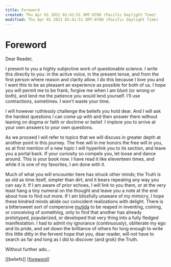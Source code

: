 ```yaml
---
title: Foreword
created: Thu Apr 01 2021 02:41:51 GMT-0700 (Pacific Daylight Time)
modified: Thu Apr 01 2021 02:41:51 GMT-0700 (Pacific Daylight Time)
---
```

# Foreword

Dear Reader,

I present to you a highly subjective work of questionable science. I write this directly to you: in the active voice, in the present tense, and from the first person where reason and clarity allow. I do this because I love you and I want this to be as pleasant an experience as possible for both of us. I hope you will permit me to be frank, forgive me when I am blunt (or wrong or both), and lend me the patience you would lend yourself. I'll use contractions, sometimes. I won't waste your time.

I will however ruthlessly challenge the beliefs you hold dear. And I will ask the hardest questions I can come up with and then answer them without leaning on dogma or faith or doctrine or belief. I implore you to arrive at your own answers to your own questions.

As we proceed I will refer to topics that we will discuss in greater depth at another point in this journey. The free will in me honors the free will in you, so at first mention of a new topic I will hyperlink you to its section, and leave you a portal back. If your curiosity so compels you, let loose and dance around. This is your book now. I have read it like eleventeen times, and while it is one of my favorites, I am done with it.

Much of what you will encounter here has struck other minds; the Truth is as old as time itself, simpler than dirt, and it bears repeating any way you can say it. If I am aware of prior echoes, I will link to you them, or at the very least hang a tiny numeral on the thought and leave you a note at the end about how to find out more. If I am blissfully unaware of my mimicry, I hope these kindred minds abide our coincident realizations with delight. There is a bittersweet sort of compersive [mutida](https://en.wikipedia.org/wiki/Mudita) to be reaped in inventing, coining, or conceiving of something, only to find that another has already prototyped, popularized, or developed that very thing into a fully fledged manifestation. I had to admit my ignorance (continuously), obliterate my ego and its pride, and set down the brilliance of others for long enough to write this little ditty in the fervent hope that you, dear reader, will not have to search as far and long as I did to discover (and grok) the Truth.

Without further ado…

[[beliefs]] [[foreword]]

[//begin]: # "Autogenerated link references for markdown compatibility"
[foreword]: foreword "Foreword"
[//end]: # "Autogenerated link references"